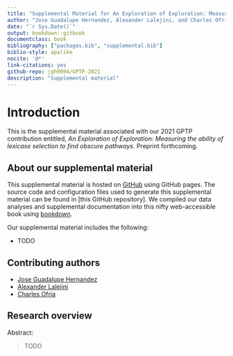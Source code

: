 ```yaml
---
title: "Supplemental Material for An Exploration of Exploration: Measuring the ability of lexicase selection to find obscure pathways"
author: "Jose Guadalupe Hernandez, Alexander Lalejini, and Charles Ofria"
date: "`r Sys.Date()`"
output: bookdown::gitbook
documentclass: book
bibliography: ["packages.bib", "supplemental.bib"]
biblio-style: apalike
nocite: '@*'
link-citations: yes
github-repo: jgh9094/GPTP-2021
description: "Supplemental material"
---
```


# Introduction

This is the supplemental material associated with our 2021 GPTP contribution entitled, _An Exploration of Exploration: Measuring the ability of lexicase selection to find obscure pathways_.
Preprint forthcoming.

## About our supplemental material

This supplemental material is hosted on [GitHub](https://github.com) using GitHub pages.
The source code and configuration files used to generate this supplemental material can be found in [this GitHub repository].
We compiled our data analyses and supplemental documentation into this nifty web-accessible book using [bookdown](https://bookdown.org/).

Our supplemental material includes the following:

- TODO

## Contributing authors

- [Jose Guadalupe Hernandez](https://jgh9094.github.io/)
- [Alexander Lalejini](https://lalejini.com)
- [Charles Ofria](http://ofria.com)

## Research overview

Abstract:

> TODO